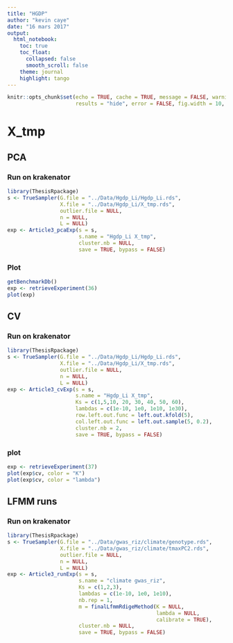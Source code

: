 ```yaml
---
title: "HGDP"
author: "kevin caye"
date: "16 mars 2017"
output:
  html_notebook:
    toc: true
    toc_float:
      collapsed: false
      smooth_scroll: false
    theme: journal
    highlight: tango
---
```




```r
knitr::opts_chunk$set(echo = TRUE, cache = TRUE, message = FALSE, warning = FALSE,
                      results = "hide", error = FALSE, fig.width = 10, fig.width = 10)
```

# X_tmp
## PCA
### Run on krakenator

```r
library(ThesisRpackage)
s <- TrueSampler(G.file = "../Data/Hgdp_Li/Hgdp_Li.rds",
                 X.file = "../Data/Hgdp_Li/X_tmp.rds",
                 outlier.file = NULL,
                 n = NULL,
                 L = NULL)
exp <- Article3_pcaExp(s = s,
                       s.name = "Hgdp_Li X_tmp",
                       cluster.nb = NULL,
                       save = TRUE, bypass = FALSE)

```

### Plot
```r
getBenchmarkDb()
exp <- retrieveExperiment(36)
plot(exp) 
```


## CV
### Run on krakenator

```r
library(ThesisRpackage)
s <- TrueSampler(G.file = "../Data/Hgdp_Li/Hgdp_Li.rds",
                 X.file = "../Data/Hgdp_Li/X_tmp.rds",
                 outlier.file = NULL,
                 n = NULL,
                 L = NULL)
exp <- Article3_cvExp(s = s,
                      s.name = "Hgdp_Li X_tmp",
                      Ks = c(1,5,10, 20, 30, 40, 50, 60),
                      lambdas = c(1e-10, 1e0, 1e10, 1e30),
                      row.left.out.func = left.out.kfold(5),
                      col.left.out.func = left.out.sample(5, 0.2),
                      cluster.nb = 2,
                      save = TRUE, bypass = FALSE)
```

### plot

```r
exp <- retrieveExperiment(37)
plot(exp$cv, color = "K")
plot(exp$cv, color = "lambda")
```


## LFMM runs
### Run on krakenator

```r
library(ThesisRpackage)
s <- TrueSampler(G.file = "../Data/gwas_riz/climate/genotype.rds",
                 X.file = "../Data/gwas_riz/climate/tmaxPC2.rds",
                 outlier.file = NULL,
                 n = NULL,
                 L = NULL)
exp <- Article3_runExp(s = s,
                       s.name = "climate gwas_riz",
                       Ks = c(1,2,3),
                       lambdas = c(1e-10, 1e0, 1e10),
                       nb.rep = 1,
                       m = finalLfmmRdigeMethod(K = NULL,
                                                lambda = NULL,
                                                calibrate = TRUE),
                       cluster.nb = NULL,
                       save = TRUE, bypass = FALSE)
```
